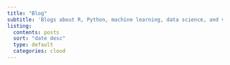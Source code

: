 ```yaml
---
title: "Blog"
subtitle: 'Blogs about R, Python, machine learning, data science, and visualisation'
listing:
  contents: posts
  sort: "date desc"
  type: default
  categories: cloud
---
```

